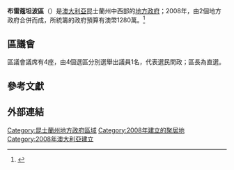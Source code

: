 {{Infobox Australian Place | type = lga
| name     = 布雷蔻坦波區
| state    = 昆士蘭州
| image    = Blackall-Tambo LGA Qld.png
| imagesize= 180
| caption  = 布雷蔻坦波區於[[昆士蘭州|昆士蘭州]]轄境圖
| mayor    = Jan Ross<ref>[http://www.ecq.qld.gov.au/elections/local/lg2008/Blackall-TamboRegionalCouncil/results/mayoral/summary.html Election summary] {{webarchive|url=https://web.archive.org/web/20091005170731/http://www.ecq.qld.gov.au/elections/local/lg2008/Blackall-TamboRegionalCouncil/results/mayoral/summary.html |date=2009-10-05 }} (ECQ)</ref>
| pop      = 2,067
| pop_footnotes = (2008)<ref>{{cite web|url=http://www.abs.gov.au/ausstats/abs@.nsf/Products/3218.0~2007-08~Main+Features~Queensland?OpenDocument|title=Regional Population Growth, Australia, 2007–08|author=Australian Bureau of Statistics|date=23 April 2009|accessdate=30 September 2009|archive-date=2012-02-04|archive-url=https://www.webcitation.org/65D0vpQ36?url=http://www.abs.gov.au/ausstats/abs@.nsf/Products/3218.0~2007-08~Main+Features~Queensland?OpenDocument|dead-url=no}}</ref>
| area     = 30450.6
| est      = 2008
| seat     = 布雷蔻坦波
| region   = 中西部
| stategov = 桂格理
| fedgov   = 福林
| logo     = 
| logosize = 
| url      = http://www.btrc.qld.gov.au/
| near-nw  = [[朗芮區|朗芮]]
| near-n   = [[巴卡爾丁區|巴卡爾丁]]
| near-ne  = [[中央高地區|中央高地]]
| near-w   = [[朗芮區|朗芮]]
| near-e   = [[木爾威郡|木爾威]]
| near-sw  = [[奎爾皮郡|奎爾皮]]
| near-s   = [[木爾威郡|木爾威]]
| near-se  = [[木爾威郡|木爾威]]
}}
'''布雷蔻坦波區'''（{{lang-en|Blackall-Tambo Region}}）是[[澳大利亞|澳大利亞]]昆士蘭州中西部的[[地方政府區域|地方政府]]；2008年，由2個地方政府合併而成，所統籌的政府預算有澳幣1280萬。<ref>{{cite book|title=Report of the Local Government Reform Commission|author=Queensland Local Government Reform Commission|volume=2|pages=74-77|isbn=1921057114|date=July 2007|url=http://www.localgovernment.qld.gov.au/docs/local_govt/stronger-councils/maps/Blackall_rationale.pdf|accessdate=17 September 2009}}{{dead link|date=2018年2月 |bot=InternetArchiveBot |fix-attempted=yes }}</ref>

==區議會==
區議會議席有4座，由4個選區分別選舉出議員1名，代表選民問政；區長為直選。

==參考文獻==

==外部連結==
{{reflist}}

{{Local Government Areas of Queensland}}

{{DEFAULTSORT:Blackall-Tambo}}
[[Category:昆士蘭州地方政府區域|Category:昆士蘭州地方政府區域]]
[[Category:2008年建立的聚居地|Category:2008年建立的聚居地]]
[[Category:2008年澳大利亞建立|Category:2008年澳大利亞建立]]